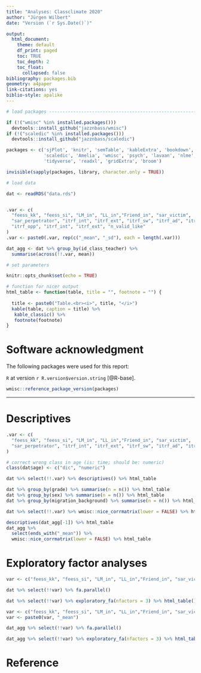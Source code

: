```yaml
---
title: "Analyses: Classclimate 2020"
author: "Jürgen Wilbert"
date: "Version (`r Sys.Date()`)"

output:
  html_document:
    theme: default
    df_print: paged
    toc: TRUE
    toc_depth: 2
    toc_float:
      collapsed: false
bibliography: packages.bib
geometry: a4paper
link-citations: yes
biblio-style: apalike
---
```


```r
# load packages -----------------------------------------------------------

if (!("wmisc" %in% installed.packages())) 
  devtools::install_github("jazznbass/wmisc")
if (!("scaledic" %in% installed.packages())) 
  devtools::install_github("jazznbass/scaledic")

packages <- c('sjPlot', 'knitr', 'semTable', 'kableExtra', 'bookdown', 
              'scaledic', 'Amelia', 'wmisc', 'psych', 'lavaan', 'nlme', 'lme4',
              'tidyverse', 'readxl', 'gridExtra', 'broom')

invisible(sapply(packages, library, character.only = TRUE))

# load data

dat <- readRDS("data.rds")


.var <- c(
  "feess_kk", "feess_si", "LM_in", "LL_in","Friend_in", "sar_victim", 
  "sar_perpetrator", "itrf_int", "itrf_ext", "itrf_sw", "itrf_ad", "itrf_apd", 
  "itrf_opp", "itrf_int", "itrf_ext", "n_valid_like"
)
.var <- paste0(.var, rep(c("_mean", "_sd"), each = length(.var)))

dat_agg <- dat %>% group_by(id_class_teacher) %>%
  summarise(across(!!.var, mean))

# set parameters

knitr::opts_chunk$set(echo = TRUE)

# function for nicer output
html_table <- function(table, title = "", footnote = "") {
  
  title <- paste0("Table.<br><i>", title, "</i>")
  kable(table, caption = title) %>%
   kable_classic() %>%
   footnote(footnote)
}
```

# Software acknowledgment

The following packages were used for this report:

`R` at version `r R.version$version.string` [@R-base].

```r
wmisc::reference_package_version(packages)
```

------------------------------------------------------------------------

# Descriptives

```r
.var <- c(
  "feess_kk", "feess_si", "LM_in", "LL_in","Friend_in", "sar_victim", 
  "sar_perpetrator", "itrf_int", "itrf_ext", "itrf_sw", "itrf_ad", "itrf_apd", "itrf_opp", "itrf_int", "itrf_ext", "age"
)

# correct wrong class in age (is: time; should be: numeric)
class(dat$age) <- c("dic", "numeric")

dat %>% select(!!.var) %>% descriptives() %>% html_table

dat %>% group_by(grade) %>% summarise(n = n()) %>% html_table
dat %>% group_by(sex) %>% summarise(n = n()) %>% html_table
dat %>% group_by(migration_background) %>% summarise(n = n()) %>% html_table

dat %>% select(!!.var) %>% wmisc::nice_corrmatrix(lower = FALSE) %>% html_table
```

```r
descriptives(dat_agg[-1]) %>% html_table
dat_agg %>% 
  select(ends_with("_mean")) %>%
  wmisc::nice_corrmatrix(lower = FALSE) %>% html_table
```


# Exploratory factor analyses

```r
var <- c("feess_kk", "feess_si", "LM_in", "LL_in","Friend_in", "sar_victim", "sar_perpetrator")

dat %>% select(!!var) %>% fa.parallel()

dat %>% select(!!var) %>% exploratory_fa(nfactors = 3) %>% html_table()

```

```r
var <- c("feess_kk", "feess_si", "LM_in", "LL_in","Friend_in", "sar_victim", "sar_perpetrator")
var <- paste0(var, "_mean")

dat_agg %>% select(!!var) %>% fa.parallel()

dat_agg %>% select(!!var) %>% exploratory_fa(nfactors = 3) %>% html_table()

```


# Reference
